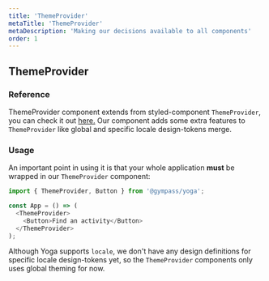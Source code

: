 ```yaml
---
title: 'ThemeProvider'
metaTitle: 'ThemeProvider'
metaDescription: 'Making our decisions available to all components'
order: 1
---
```


## ThemeProvider

### Reference

ThemeProvider component extends from styled-component `ThemeProvider`, you can
check it out [here.](https://www.styled-components.com/docs/advanced#theming)
Our component adds some extra features to `ThemeProvider` like global and
specific locale design-tokens merge.

### Usage

An important point in using it is that your whole application **must** be
wrapped in our `ThemeProvider` component:

```javascript type=highlight
import { ThemeProvider, Button } from '@gympass/yoga';

const App = () => (
  <ThemeProvider>
    <Button>Find an activity</Button>
  </ThemeProvider>
);
```

Although Yoga supports `locale`, we don't have any design definitions for
specific locale design-tokens yet, so the `ThemeProvider` components only uses
global theming for now.

